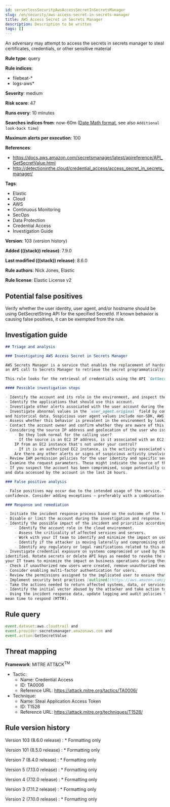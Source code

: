 ```yaml
---
id: serverlessSecurityAwsAccessSecretInSecretsManager
slug: /en/security/aws-access-secret-in-secrets-manager
title: AWS Access Secret in Secrets Manager
description: Description to be written
tags: []
---
```


<div id="aws-access-secret-in-secrets-manager"></div>

An adversary may attempt to access the secrets in secrets manager to steal certificates, credentials, or other sensitive material

**Rule type**: query

**Rule indices**:

* filebeat-*
* logs-aws*

**Severity**: medium

**Risk score**: 47

**Runs every**: 10 minutes

**Searches indices from**: now-60m ([Date Math format](((ref))/common-options.html#date-math), see also <DocLink id="serverlessSecurityRulesUiCreate" section="set-the-rules-schedule">`Additional look-back time`</DocLink>)

**Maximum alerts per execution**: 100

**References**:

* https://docs.aws.amazon.com/secretsmanager/latest/apireference/API_GetSecretValue.html
* http://detectioninthe.cloud/credential_access/access_secret_in_secrets_manager/

**Tags**:

* Elastic
* Cloud
* AWS
* Continuous Monitoring
* SecOps
* Data Protection
* Credential Access
* Investigation Guide

**Version**: 103 (<DocLink id="serverlessSecurityAwsAccessSecretInSecretsManager" section="rule-version-history">version history</DocLink>)

**Added (((stack)) release)**: 7.9.0

**Last modified (((stack)) release)**: 8.6.0

**Rule authors**: Nick Jones, Elastic

**Rule license**: Elastic License v2

## Potential false positives

Verify whether the user identity, user agent, and/or hostname should be using GetSecretString API for the specified SecretId. If known behavior is causing false positives, it can be exempted from the rule.

## Investigation guide

```markdown
## Triage and analysis

### Investigating AWS Access Secret in Secrets Manager

AWS Secrets Manager is a service that enables the replacement of hardcoded credentials in code, including passwords, with
an API call to Secrets Manager to retrieve the secret programmatically.

This rule looks for the retrieval of credentials using the API `GetSecretValue` action.

#### Possible investigation steps

- Identify the account and its role in the environment, and inspect the related policy.
- Identify the applications that should use this account.
- Investigate other alerts associated with the user account during the past 48 hours.
- Investigate abnormal values in the `user_agent.original` field by comparing them with the intended and authorized usage
and historical data. Suspicious user agent values include non-SDK, AWS CLI, custom user agents, etc.
- Assess whether this behavior is prevalent in the environment by looking for similar occurrences involving other users.
- Contact the account owner and confirm whether they are aware of this activity.
- Considering the source IP address and geolocation of the user who issued the command:
    - Do they look normal for the calling user?
    - If the source is an EC2 IP address, is it associated with an EC2 instance in one of your accounts or is the source
    IP from an EC2 instance that's not under your control?
    - If it is an authorized EC2 instance, is the activity associated with normal behavior for the instance role or roles?
    Are there any other alerts or signs of suspicious activity involving this instance?
- Review IAM permission policies for the user identity and specific secrets accessed.
- Examine the request parameters. These might indicate the source of the program or the nature of its tasks.
- If you suspect the account has been compromised, scope potentially compromised assets by tracking servers, services,
and data accessed by the account in the last 24 hours.

### False positive analysis

- False positives may occur due to the intended usage of the service. Tuning is needed in order to have higher
confidence. Consider adding exceptions — preferably with a combination of user agent and IP address conditions.

### Response and remediation

- Initiate the incident response process based on the outcome of the triage.
- Disable or limit the account during the investigation and response.
- Identify the possible impact of the incident and prioritize accordingly; the following actions can help you gain context:
    - Identify the account role in the cloud environment.
    - Assess the criticality of affected services and servers.
    - Work with your IT team to identify and minimize the impact on users.
    - Identify if the attacker is moving laterally and compromising other accounts, servers, or services.
    - Identify any regulatory or legal ramifications related to this activity.
- Investigate credential exposure on systems compromised or used by the attacker to ensure all compromised accounts are
identified. Rotate secrets or delete API keys as needed to revoke the attacker's access to the environment. Work with
your IT teams to minimize the impact on business operations during these actions.
- Check if unauthorized new users were created, remove unauthorized new accounts, and request password resets for other IAM users.
- Consider enabling multi-factor authentication for users.
- Review the permissions assigned to the implicated user to ensure that the least privilege principle is being followed.
- Implement security best practices [outlined](https://aws.amazon.com/premiumsupport/knowledge-center/security-best-practices/) by AWS.
- Take the actions needed to return affected systems, data, or services to their normal operational levels.
- Identify the initial vector abused by the attacker and take action to prevent reinfection via the same vector.
- Using the incident response data, update logging and audit policies to improve the mean time to detect (MTTD) and the
mean time to respond (MTTR).
```

## Rule query

```js
event.dataset:aws.cloudtrail and
event.provider:secretsmanager.amazonaws.com and
event.action:GetSecretValue
```

## Threat mapping

**Framework**: MITRE ATT&CK<sup>TM</sup>

* Tactic:
    * Name: Credential Access
    * ID: TA0006
    * Reference URL: https://attack.mitre.org/tactics/TA0006/
* Technique:
    * Name: Steal Application Access Token
    * ID: T1528
    * Reference URL: https://attack.mitre.org/techniques/T1528/

<div id="aws-access-secret-in-secrets-manager-history"></div>

## Rule version history

Version 103 (8.6.0 release) 
    : * Formatting only

Version 101 (8.5.0 release) 
    : * Formatting only

Version 7 (8.4.0 release) 
    : * Formatting only

Version 5 (7.13.0 release) 
    : * Formatting only

Version 4 (7.12.0 release) 
    : * Formatting only

Version 3 (7.11.2 release) 
    : * Formatting only

Version 2 (7.10.0 release) 
    : * Formatting only


